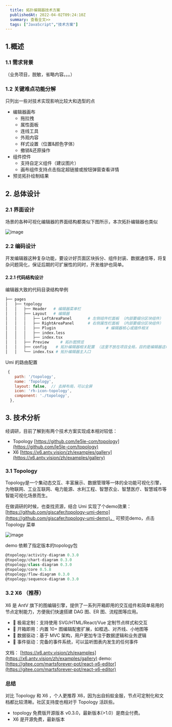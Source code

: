 ```yaml
---
  title: 拓扑编辑器技术方案
  publishedAt: 2022-04-02T09:24:10Z
  summary: 查看全文>>
  tags: ["JavaScript","技术方案"]
---
```


## 1.概述

### 1.1 需求背景

（业务项目，脱敏，省略内容。。。）

### 1.2 关键难点功能分解

只列出一些对技术实现影响比较大和选型的点

- 编辑器画布
   - 拖拉拽
   - 属性面板
   - 连线工具
   - 外观内容
   - 样式设置（位置&颜色字体）
   - 撤销&还原操作
- 组件控件
   - 支持自定义组件（建议图片）
   - 画布组件支持点击指定超链接或按钮弹窗查看详情
- 预览拓扑绘制结果

## 2. 总体设计

### 2.1 界面设计

场景的各种可视化编辑器的界面结构都类似下图所示，本次拓扑编辑器也类似
 
![image](https://user-images.githubusercontent.com/8676711/161376712-e0c1314e-4453-4221-a1c1-d5ac230639fb.png)


### 2.2 编码设计

开发编辑器这种复杂功能，要设计好页面区块拆分、组件封装、数据通信等，将复杂问题简化，保证后期的可扩展性的同时，开发维护也简单。

#### 2.2.1 代码结构设计

编辑器大致的代码目录结构举例
```bash
├── pages
│   ├── topology
│   │   ├── Header   # 编辑器菜单栏
│   │   ├── Layout   # 编辑器
│   │   │   ├── LeftAreaPanel  		# 左侧组件栏面板 （内部要细分区块组件）
│   │   │   ├── RightAreaPanel   	# 右侧属性栏面板 （内部要细分区块组件）
│   │   │   ├── Plugin   					# 编辑器核心或插件相关
│   │   │   ├── index.less
│   │   │   ├── index.tsx
│   │   ├── Preview 	# 拓扑图预览
│   │   ├── config    # 拓扑编辑器相关配置 （这里不放在项目全局，目的是编辑器这块功能独立解耦，整个topology迁移出去都是完整的功能）
│   │   └── index.tsx # 拓扑编辑器主入口
```

Umi 的路由配置
```js
 {
    path: '/topology',
    name: 'Topology',
    layout: false,  // 去掉布局，可以全屏
    icon: 'rh-icon-topology',
    component: './topology',
  },
```

## 3. 技术分析

经调研，目前了解到有两个技术方案实现成本相对较低：

- Topology  [https://github.com/le5le-com/topology](https://github.com/le5le-com/topology)
- X6 [https://x6.antv.vision/zh/examples/gallery](https://x6.antv.vision/zh/examples/gallery)

### 3.1 Topology

Topology是一个集动态交互、丰富展示、数据管理等一体的全功能可视化引擎，为物联网、工业互联网、电力能源、水利工程、智慧农业、智慧医疗、智慧城市等智能可视化场景而生。

在做调研的时候，也查找资源，结合 Umi 实现了个demo效果：[https://github.com/giscafer/topology-umi-demo](https://github.com/giscafer/topology-umi-demo)， 可预览demo，点击 Topology 菜单
 
![image](https://user-images.githubusercontent.com/8676711/161376728-3d4eee1d-aef2-4af1-acac-e968b9e505fc.png)


demo 依赖了指定版本的topology包
```js
@topology/activity-diagram 0.3.0
@topology/chart-diagram 0.3.0 
@topology/class-diagram 0.3.0
@topology/core 0.5.8
@topology/flow-diagram 0.3.0
@topology/sequence-diagram 0.3.0
```

### 3.2 X6 （推荐）

X6 是 AntV 旗下的图编辑引擎，提供了一系列开箱即用的交互组件和简单易用的节点定制能力，方便我们快速搭建 DAG 图、ER 图、流程图等应用。

- 🌱 极易定制：支持使用 SVG/HTML/React/Vue 定制节点样式和交互
- 🚀 开箱即用：内置 10+ 图编辑配套扩展，如框选、对齐线、小地图等
- 🧲 数据驱动：基于 MVC 架构，用户更加专注于数据逻辑和业务逻辑
- 💯 事件驱动：完备的事件系统，可以监听图表内发生的任何事件

文档： [https://x6.antv.vision/zh/examples](https://x6.antv.vision/zh/examples/gallery)
demo: [https://gitee.com/martsforever-pot/react-x6-editor](https://gitee.com/martsforever-pot/react-x6-editor)

### 总结

对比 Topology 和 X6 ，个人更推荐 X6，因为出自蚂蚁金服，节点可定制化和文档都比较清晰。社区支持度也相对于 Topology 活跃些。

- topology 免费版开源版本 v0.3.0，最新版本(>1.0）是商业付费。
- X6 是开源免费，最新版本



